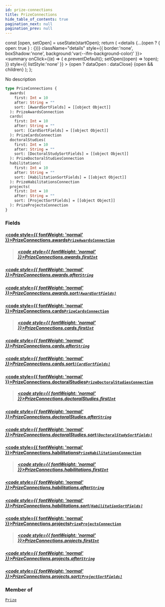 ```yaml
---
id: prize-connections
title: PrizeConnections
hide_table_of_contents: true
pagination_next: null
pagination_prev: null
---
```







  const [open, setOpen] = useState(startOpen);
  return (
    <details {...(open ? { open: true } : {})} className="details" style={{ border:'none', boxShadow:'none', background:'var(--ifm-background-color)' }}>
      <summary
        onClick={(e) => {
          e.preventDefault();
          setOpen((open) => !open);
        }}
        style={{ listStyle:'none' }}
      >
      {open ? dataOpen : dataClose}
      </summary>
      {open && children}
    </details>
  );
};




No description


```graphql
type PrizeConnections {
  awards(
    first: Int = 10
    after: String = ""
    sort: [AwardSortFields] = [[object Object]]
  ): PrizeAwardsConnection
  cards(
    first: Int = 10
    after: String = ""
    sort: [CardSortFields] = [[object Object]]
  ): PrizeCardsConnection
  doctoralStudies(
    first: Int = 10
    after: String = ""
    sort: [DoctoralStudySortFields] = [[object Object]]
  ): PrizeDoctoralStudiesConnection
  habilitations(
    first: Int = 10
    after: String = ""
    sort: [HabilitationSortFields] = [[object Object]]
  ): PrizeHabilitationsConnection
  projects(
    first: Int = 10
    after: String = ""
    sort: [ProjectSortFields] = [[object Object]]
  ): PrizeProjectsConnection
}
```




### Fields

#### [<code style={{ fontWeight: 'normal' }}>PrizeConnections.<b>awards</b></code>](#)<Bullet />[`PrizeAwardsConnection`](/cris/objects/prize-awards-connection) <Badge class="secondary" text="object"/>
> 
> ##### [<code style={{ fontWeight: 'normal' }}>PrizeConnections.awards.<b>first</b></code>](#)<Bullet />[`Int`](/cris/scalars/int) <Badge class="secondary" text="scalar"/>
> 
> 

##### [<code style={{ fontWeight: 'normal' }}>PrizeConnections.awards.<b>after</b></code>](#)<Bullet />[`String`](/cris/scalars/string) <Badge class="secondary" text="scalar"/>
> 
> 

##### [<code style={{ fontWeight: 'normal' }}>PrizeConnections.awards.<b>sort</b></code>](#)<Bullet />[`[AwardSortFields]`](/cris/inputs/award-sort-fields) <Badge class="secondary" text="list"/> <Badge class="secondary" text="input"/>
> 
> 

#### [<code style={{ fontWeight: 'normal' }}>PrizeConnections.<b>cards</b></code>](#)<Bullet />[`PrizeCardsConnection`](/cris/objects/prize-cards-connection) <Badge class="secondary" text="object"/>
> 
> ##### [<code style={{ fontWeight: 'normal' }}>PrizeConnections.cards.<b>first</b></code>](#)<Bullet />[`Int`](/cris/scalars/int) <Badge class="secondary" text="scalar"/>
> 
> 

##### [<code style={{ fontWeight: 'normal' }}>PrizeConnections.cards.<b>after</b></code>](#)<Bullet />[`String`](/cris/scalars/string) <Badge class="secondary" text="scalar"/>
> 
> 

##### [<code style={{ fontWeight: 'normal' }}>PrizeConnections.cards.<b>sort</b></code>](#)<Bullet />[`[CardSortFields]`](/cris/inputs/card-sort-fields) <Badge class="secondary" text="list"/> <Badge class="secondary" text="input"/>
> 
> 

#### [<code style={{ fontWeight: 'normal' }}>PrizeConnections.<b>doctoralStudies</b></code>](#)<Bullet />[`PrizeDoctoralStudiesConnection`](/cris/objects/prize-doctoral-studies-connection) <Badge class="secondary" text="object"/>
> 
> ##### [<code style={{ fontWeight: 'normal' }}>PrizeConnections.doctoralStudies.<b>first</b></code>](#)<Bullet />[`Int`](/cris/scalars/int) <Badge class="secondary" text="scalar"/>
> 
> 

##### [<code style={{ fontWeight: 'normal' }}>PrizeConnections.doctoralStudies.<b>after</b></code>](#)<Bullet />[`String`](/cris/scalars/string) <Badge class="secondary" text="scalar"/>
> 
> 

##### [<code style={{ fontWeight: 'normal' }}>PrizeConnections.doctoralStudies.<b>sort</b></code>](#)<Bullet />[`[DoctoralStudySortFields]`](/cris/inputs/doctoral-study-sort-fields) <Badge class="secondary" text="list"/> <Badge class="secondary" text="input"/>
> 
> 

#### [<code style={{ fontWeight: 'normal' }}>PrizeConnections.<b>habilitations</b></code>](#)<Bullet />[`PrizeHabilitationsConnection`](/cris/objects/prize-habilitations-connection) <Badge class="secondary" text="object"/>
> 
> ##### [<code style={{ fontWeight: 'normal' }}>PrizeConnections.habilitations.<b>first</b></code>](#)<Bullet />[`Int`](/cris/scalars/int) <Badge class="secondary" text="scalar"/>
> 
> 

##### [<code style={{ fontWeight: 'normal' }}>PrizeConnections.habilitations.<b>after</b></code>](#)<Bullet />[`String`](/cris/scalars/string) <Badge class="secondary" text="scalar"/>
> 
> 

##### [<code style={{ fontWeight: 'normal' }}>PrizeConnections.habilitations.<b>sort</b></code>](#)<Bullet />[`[HabilitationSortFields]`](/cris/inputs/habilitation-sort-fields) <Badge class="secondary" text="list"/> <Badge class="secondary" text="input"/>
> 
> 

#### [<code style={{ fontWeight: 'normal' }}>PrizeConnections.<b>projects</b></code>](#)<Bullet />[`PrizeProjectsConnection`](/cris/objects/prize-projects-connection) <Badge class="secondary" text="object"/>
> 
> ##### [<code style={{ fontWeight: 'normal' }}>PrizeConnections.projects.<b>first</b></code>](#)<Bullet />[`Int`](/cris/scalars/int) <Badge class="secondary" text="scalar"/>
> 
> 

##### [<code style={{ fontWeight: 'normal' }}>PrizeConnections.projects.<b>after</b></code>](#)<Bullet />[`String`](/cris/scalars/string) <Badge class="secondary" text="scalar"/>
> 
> 

##### [<code style={{ fontWeight: 'normal' }}>PrizeConnections.projects.<b>sort</b></code>](#)<Bullet />[`[ProjectSortFields]`](/cris/inputs/project-sort-fields) <Badge class="secondary" text="list"/> <Badge class="secondary" text="input"/>
> 
> 



### Member of

[`Prize`](/cris/objects/prize)  <Badge class="secondary" text="object"/>

